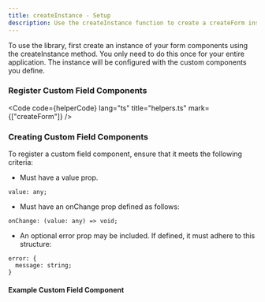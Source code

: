 ```yaml
---
title: createInstance - Setup
description: Use the createInstance function to create a createForm instance. You only need to call this once in your application
---
```




To use the library, first create an instance of your form components using the createInstance method. You only need to do this once for your entire application. The instance will be configured with the custom components you define.

### Register Custom Field Components

<Code code={helperCode} lang="ts" title="helpers.ts" mark={["createForm"]} />

### Creating Custom Field Components

To register a custom field component, ensure that it meets the following criteria:

- Must have a value prop.

```dts
value: any;
```

- Must have an onChange prop defined as follows:

```tsx
onChange: (value: any) => void;
```

- An optional error prop may be included. If defined, it must adhere to this structure:

```tsx
error: {
  message: string;
}
```

#### Example Custom Field Component

<Code code={customInputCode} lang="tsx" title="CustomInput.tsx" />
